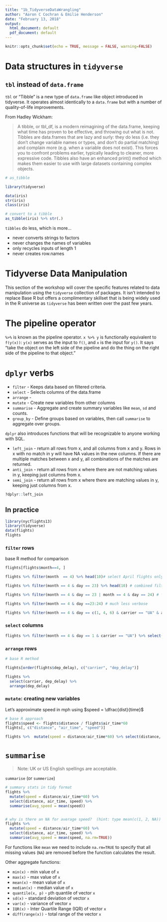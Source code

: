 ```yaml
---
title: "1b_TidyverseDataWrangling"
author: "Aaron C Cochran & Emilie Henderson"
date: "February 13, 2018"
output:
  html_document: default
  pdf_document: default
---
```


```r
knitr::opts_chunk$set(echo = TRUE, message = FALSE, warning=FALSE)
```

# Data structures in `tidyverse`

## `tbl` instead of `data.frame`

`tbl` or "Tibble" is a new type of `data.frame` like object introduced in tidyverse. It operates almost identically to a `data.frame` but with a number of quality-of-life improvements. 

From Hadley Wickham:

> A tibble, or tbl_df, is a modern reimagining of the data.frame, keeping what time has proven to be effective, and throwing out what is not. Tibbles are data.frames that are lazy and surly: they do less (i.e. they don't change variable names or types, and don't do partial matching) and complain more (e.g. when a variable does not exist). This forces you to confront problems earlier, typically leading to cleaner, more expressive code. Tibbles also have an enhanced print() method which makes them easier to use with large datasets containing complex objects.

```r
# as_tibble

library(tidyverse)

data(iris)
str(iris)
class(iris)

# convert to a tibble
as_tibble(iris) %>% str(.)
```

`tibbles` do less, which is more...

* never converts strings to factors
* never changes the names of variables
* only recycles inputs of length 1
* never creates row.names

# Tidyverse Data Manipulation

This section of the workshop will cover the specific features related to data manipulation using the `tidyverse` collection of packages. It isn't intended to replace Base R but offers a complimentary skillset that is being widely used in the R universe as `tidyverse` has been written over the past few years. 

# The pipeline operator

` %>% ` is known as the pipeline operator. `x %>% y` is functionally equivalent to `f(y(x))`: `y(x)` serves as the input to `f()`, and `x` is the input for `y()`. It says "take the object on the left side of the pipeline and do the thing on the right side of the pipeline to that object."

# `dplyr` verbs

* `filter` - Keeps data based on filtered criteria.
* `select` - Selects columns of the data.frame
* `arrange` - 
* `mutate` - Create new variables from other columns
* `summarise` - Aggregate and create summary variables like `mean`, `sd` and counts. 
* `group_by` - Define groups based on variables, then call `summarise` to aggregate over groups. 

`dplyr` also introduces functions that will be recognizable to anyone working with SQL. 

* `left_join` - return all rows from x, and all columns from x and y. Rows in x with no match in y will have NA values in the new columns. If there are multiple matches between x and y, all combinations of the matches are returned.
* `anti_join` - return all rows from x where there are not matching values in y, keeping just columns from x.
* `semi_join` - return all rows from x where there are matching values in y, keeping just columns from x.

```r
?dplyr::left_join
```

## In practice

```r
library(nycflights13)
library(tidyverse)
data(flights)
flights
```

### `filter` rows

base R method for comparison

```r
flights[flights$month==4, ]
```




```r
flights %>% filter(month  == 4) %>% head(10)# select April flights only, return first 10
```

```r
flights %>% filter(month == 4 & day == 23) %>% head(10) # combined filter of month and day, return first 10
```

```r
flights %>% filter(month == 4 & day == 23 | month == 4 & day == 24) # filtering all flights on April 23 or 24th. 

flights %>% filter(month == 4 & day ==23:24) # much less verbose

flights %>% filter(month == 4 & day == c(1, 4, 6) & carrier == "UA" & arr_time <= 913) # use c() when you need to not use sequential numbers
```


### `select` columns

```r
flights %>% filter(month == 4 & day == 1 & carrier == "UA") %>% select(-year, -month, -day, -carrier) # use - for "not"
```

### `arrange` rows

```r
# base R method

flights[order(flights$dep_delay), c("carrier", "dep_delay")]
```

```r
flights %>%
  select(carrier, dep_delay) %>%
  arrange(dep_delay)
```

### `mutate`: creating new variables

Let's approximate speed in mph using $speed = \dfrac{dist}{time}$ 

```r
# base R approach
flights$speed <- flights$distance / flights$air_time*60
flights[, c("distance", "air_time", "speed")]
```


```r
flights %>%  mutate(speed = distance/air_time*60) %>% select(distance, air_time, speed)
```


# `summarise` 

> Note: UK or US English spellings are acceptable. 

`summarise` (or `summerize`) 

```r
# summary stats in tidy format
flights %>% 
  mutate(speed = distance/air_time*60) %>% 
  select(distance, air_time, speed) %>% 
  summarise(avg_speed = mean(speed))


# why is there an NA for average speed?  (hint: type mean(c(1, 2, NA))
flights %>%  
  mutate(speed = distance/air_time*60) %>% 
  select(distance, air_time, speed) %>% 
  summarise(avg_speed = mean(speed, na.rm=TRUE))

```

For functions like `mean` we need to include `na.rm=TRUE` to specify that all missing values (`NA`) are removed before the function calculates the result. 


Other aggregate functions:

* `min(x)` - min value of `x`
* `max(x)` - max value of `x`
* `mean(x)` - mean value of `x`
* `median(x)` - median value of `x`
* `quantile(x, p)` - `p`th quantile of vector `x`
* `sd(x)` - standard deviation of vector `x`
* `var(x)` - variance of vector `x`
* `IQR(x)` - Inter Quartile Range (IQR) of vector `x`
* `diff(range(x))` - total range of the vector `x`


